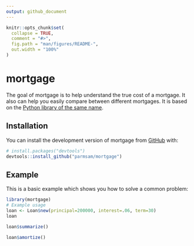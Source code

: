 ```yaml
---
output: github_document
---
```


<!-- README.md is generated from README.Rmd. Please edit that file -->

```r
knitr::opts_chunk$set(
  collapse = TRUE,
  comment = "#>",
  fig.path = "man/figures/README-",
  out.width = "100%"
)
```

# mortgage

<!-- badges: start -->
<!-- badges: end -->

The goal of mortgage is to help understand the true cost of a mortgage. It also can help you easily compare between different mortgages. It is based on the [Python library of the same name](https://mortgage.readthedocs.io/en/latest/).

## Installation

You can install the development version of mortgage from [GitHub](https://github.com/) with:

``` r
# install.packages("devtools")
devtools::install_github("parmsam/mortgage")
```

## Example

This is a basic example which shows you how to solve a common problem:

```r
library(mortgage)
# Example usage
loan <- Loan$new(principal=200000, interest=.06, term=30)
loan
```

```r
loan$summarize()
```


```r
loan$amortize()
```
